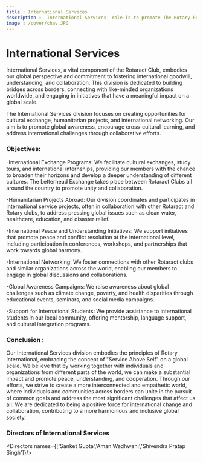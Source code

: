 ```yaml
---
title : International Services
description :  International Services' role is to promote The Rotary Foundation, welcome Rotary-sponsored young people from other countries into our community; send local young people overseas to broaden their outlook. To advertise projects on the Rotary web site to attract additional funds from overseas Clubs.
image : /cover/chav.JPG
---
```


# International Services

International Services, a vital component of the Rotaract Club, embodies our global perspective and commitment to fostering international goodwill, understanding, and collaboration. This division is dedicated to building bridges across borders, connecting with like-minded organizations worldwide, and engaging in initiatives that have a meaningful impact on a global scale.

The International Services division focuses on creating opportunities for cultural exchange, humanitarian projects, and international networking. Our aim is to promote global awareness, encourage cross-cultural learning, and address international challenges through collaborative efforts.


### Objectives:
-International Exchange Programs: We facilitate cultural exchanges, study tours, and international internships, providing our members with the chance to broaden their horizons and develop a deeper understanding of different cultures. The Letterhead Exchange takes place between Rotaract Clubs all around the country to promote unity and collaboration.

-Humanitarian Projects Abroad: Our division coordinates and participates in international service projects, often in collaboration with other Rotaract and Rotary clubs, to address pressing global issues such as clean water, healthcare, education, and disaster relief.

-International Peace and Understanding Initiatives: We support initiatives that promote peace and conflict resolution at the international level, including participation in conferences, workshops, and partnerships that work towards global harmony.

-International Networking: We foster connections with other Rotaract clubs and similar organizations across the world, enabling our members to engage in global discussions and collaborations.

-Global Awareness Campaigns: We raise awareness about global challenges such as climate change, poverty, and health disparities through educational events, seminars, and social media campaigns.

-Support for International Students: We provide assistance to international students in our local community, offering mentorship, language support, and cultural integration programs.

### Conclusion :
Our International Services division embodies the principles of Rotary International, embracing the concept of "Service Above Self" on a global scale. We believe that by working together with individuals and organizations from different parts of the world, we can make a substantial impact and promote peace, understanding, and cooperation. Through our efforts, we strive to create a more interconnected and empathetic world, where individuals and communities across borders can unite in the pursuit of common goals and address the most significant challenges that affect us all. We are dedicated to being a positive force for international change and collaboration, contributing to a more harmonious and inclusive global society.

### Directors of International Services
<Directors names={['Sanket Gupta','Aman Wadhwani','Shivendra Pratap Singh']}/>